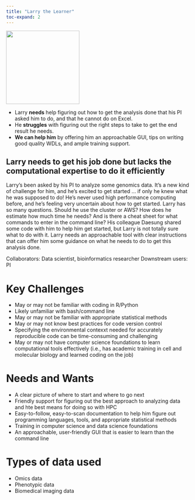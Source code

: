 ```yaml
---
title: "Larry the Learner"
toc-expand: 2
---
```


::: grid
::: {.g-col-12 .g-col-xl-3}
<img src="https://seankross.com/headshot/sean-kross.png" width="200" height="200"/>
:::

::: {.g-col-12 .g-col-xl-8}
-   Larry **needs** help figuring out how to get the analysis done that his PI asked him to do, and that he cannot do on Excel.
-   He **struggles** with figuring out the right steps to take to get the end result he needs.
-   **We can help him** by offering him an approachable GUI, tips on writing good quality WDLs, and ample training support.
:::
:::

::: lightblue-highlight
## Larry needs to get his job done but lacks the computational expertise to do it efficiently

Larry's been asked by his PI to analyze some genomics data. It's a new kind of challenge for him, and he's excited to get started ... if only he knew what he was supposed to do! He's never used high performance computing before, and he's feeling very uncertain about how to get started. Larry has so many questions. Should he use the cluster or AWS? How does he estimate how much time he needs? And is there a cheat sheet for what commands to enter in the command line? His colleague Daesung shared some code with him to help him get started, but Larry is not totally sure what to do with it. Larry needs an approachable tool with clear instructions that can offer him some guidance on what he needs to do to get this analysis done.
:::

::: darkblue-highlight
Collaborators: Data scientist, bioinformatics researcher Downstream users: PI
:::


# Key Challenges

-   May or may not be familiar with coding in R/Python
-   Likely unfamiliar with bash/command line
-   May or may not be familiar with appropriate statistical methods
-   May or may not know best practices for code version control
-   Specifying the environmental contexxt needed for accurately reproducible code can be time-consuming and challenging
-   May or may not have computer science foundations to learn computational tools effectively (i.e., has academic training in cell and molecular biology and learned coding on the job)



# Needs and Wants

-   A clear picture of where to start and where to go next
-   Friendly support for figuring out the best approach to analyzing data and hte best means for doing so with HPC
-   Easy-to-follow, easy-to-scan documentation to help him figure out programming languages, tools, and appropriate statistical methods
-   Training in computer science and data science foundations
-   An approachable, user-friendly GUI that is easier to learn than the command line


# Types of data used
-   Omics data
-   Phenotypic data
-   Biomedical imaging data
